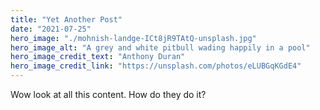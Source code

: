 ---
title: "Yet Another Post"
date: "2021-07-25"
hero_image: "./mohnish-landge-ICt8jR9TAtQ-unsplash.jpg"
hero_image_alt: "A grey and white pitbull wading happily in a pool"
hero_image_credit_text: "Anthony Duran"
hero_image_credit_link: "https://unsplash.com/photos/eLUBGqKGdE4"
---

Wow look at all this content. How do they do it?